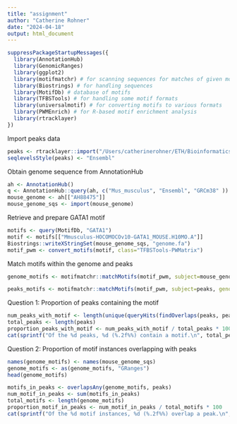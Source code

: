 ```yaml
---
title: "assignment"
author: "Catherine Rohner"
date: "2024-04-18"
output: html_document
---
```


```r
suppressPackageStartupMessages({
  library(AnnotationHub)
  library(GenomicRanges)
  library(ggplot2)
  library(motifmatchr) # for scanning sequences for matches of given motifs
  library(Biostrings) # for handling sequences
  library(MotifDb) # database of motifs
  library(TFBSTools) # for handling some motif formats
  library(universalmotif) # for converting motifs to various formats
  library(PWMEnrich) # for R-based motif enrichment analysis
  library(rtracklayer)
})
```

Import peaks data

```r
peaks <- rtracklayer::import("/Users/catherinerohner/ETH/Bioinformatics/GATA1_mus_musculus.bed", format="narrowPeak")
seqlevelsStyle(peaks) <- "Ensembl"
```

Obtain genome sequence from AnnotationHub

```r
ah <- AnnotationHub()
q <- AnnotationHub::query(ah, c("Mus_musculus", "Ensembl", "GRCm38" ))
mouse_genome <- ah[["AH88475"]]
mouse_genome_sqs <- import(mouse_genome)
```

Retrieve and prepare GATA1 motif

```r
motifs <- query(MotifDb, "GATA1")
motif <- motifs[["Mmusculus-HOCOMOCOv10-GATA1_MOUSE.H10MO.A"]]
Biostrings::writeXStringSet(mouse_genome_sqs, "genome.fa")
motif_pwm <- convert_motifs(motif, class="TFBSTools-PWMatrix")
```

Match motifs within the genome and peaks

```r
genome_motifs <- motifmatchr::matchMotifs(motif_pwm, subject=mouse_genome_sqs, out="positions")[[1]]

peaks_motifs <- motifmatchr::matchMotifs(motif_pwm, subject=peaks, genome=mouse_genome_sqs, out="positions")
```

Question 1: Proportion of peaks containing the motif

```r
num_peaks_with_motif <- length(unique(queryHits(findOverlaps(peaks, peaks_motifs, type = "within"))))
total_peaks <- length(peaks)
proportion_peaks_with_motif <- num_peaks_with_motif / total_peaks * 100
cat(sprintf("Of the %d peaks, %d (%.2f%%) contain a motif.\n", total_peaks, num_peaks_with_motif, proportion_peaks_with_motif))
```

Question 2: Proportion of motif instances overlapping with peaks

```r
names(genome_motifs) <- names(mouse_genome_sqs)
genome_motifs <- as(genome_motifs, "GRanges")
head(genome_motifs)
```


```r
motifs_in_peaks <- overlapsAny(genome_motifs, peaks)
num_motif_in_peaks <- sum(motifs_in_peaks)
total_motifs <- length(genome_motifs)
proportion_motif_in_peaks <- num_motif_in_peaks / total_motifs * 100
cat(sprintf("Of the %d motif instances, %d (%.2f%%) overlap a peak.\n", total_motifs, num_motif_in_peaks, proportion_motif_in_peaks))
```

